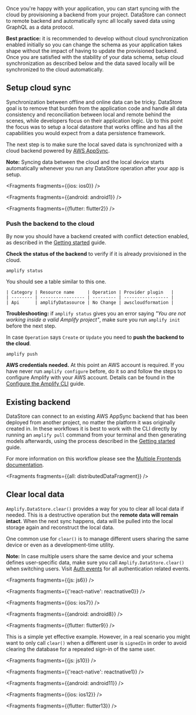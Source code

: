 
Once you're happy with your application, you can start syncing with the cloud by provisioning a backend from your project. DataStore can connect to remote backend and automatically sync all locally saved data using GraphQL as a data protocol.

<Callout>

**Best practice:** it is recommended to develop without cloud synchronization enabled initially so you can change the schema as your application takes shape without the impact of having to update the provisioned backend. Once you are satisfied with the stability of your data schema, setup cloud synchronization as described below and the data saved locally will be synchronized to the cloud automatically.

</Callout>

## Setup cloud sync

Synchronization between offline and online data can be tricky. DataStore goal is to remove that burden from the application code and handle all data consistency and reconciliation between local and remote behind the scenes, while developers focus on their application logic. Up to this point the focus was to setup a local datastore that works offline and has all the capabilities you would expect from a data persistence framework.

The next step is to make sure the local saved data is synchronized with a cloud backend powered by [AWS AppSync](https://aws.amazon.com/appsync/).

<Callout>

**Note:** Syncing data between the cloud and the local device starts automatically whenever you run any DataStore operation after your app is setup.

</Callout>


<Fragments fragments={{ios: ios0}} />


<Fragments fragments={{android: android1}} />


<Fragments fragments={{flutter: flutter2}} />

### Push the backend to the cloud

By now you should have a backend created with conflict detection enabled, as described in the [Getting started](/lib/datastore/getting-started) guide.

**Check the status of the backend** to verify if it is already provisioned in the cloud.

```console
amplify status
```

You should see a table similar to this one.

```
| Category | Resource name     | Operation | Provider plugin   |
| -------- | ----------------- | --------- | ----------------- |
| Api      | amplifyDatasource | No Change | awscloudformation |
```

<Callout>

**Troubleshooting:** if `amplify status` gives you an error saying *"You are not working inside a valid Amplify project"*, make sure you run `amplify init` before the next step.

</Callout>

In case `Operation` says `Create` or `Update` you need to **push the backend to the cloud**.

```console
amplify push
```

<Callout warning>

**AWS credentials needed.** At this point an AWS account is required. If you have never run `amplify configure` before, do it so and follow the steps to configure Amplify with your AWS account. Details can be found in the [Configure the Amplify CLI](/cli/start/install#configure-the-amplify-cli) guide.

</Callout>

## Existing backend

DataStore can connect to an existing AWS AppSync backend that has been deployed from another project, no matter the platform it was originally created in. In these workflows it is best to work with the CLI directly by running an `amplify pull` command from your terminal and then generating models afterwards, using the process described in the [Getting started](/lib/datastore/getting-started#idiomatic-persistence-models) guide.

For more information on this workflow please see the [Multiple Frontends documentation](/cli/teams/multi-frontend).


<Fragments fragments={{all: distributedDataFragment}} />

## Clear local data

`Amplify.DataStore.clear()` provides a way for you to clear all local data if needed. This is a destructive operation but the **remote data will remain intact**. When the next sync happens, data will be pulled into the local storage again and reconstruct the local data.

One common use for `clear()` is to manage different users sharing the same device or even as a development-time utility.

<Callout warning>

**Note:** In case multiple users share the same device and your schema defines user-specific data, make sure you call `Amplify.DataStore.clear()` when switching users. Visit [Auth events](/lib/auth/auth-events) for all authentication related events.

</Callout>


<Fragments fragments={{js: js6}} />


<Fragments fragments={{'react-native': reactnative0}} />


<Fragments fragments={{ios: ios7}} />


<Fragments fragments={{android: android8}} />


<Fragments fragments={{flutter: flutter9}} />

This is a simple yet effective example. However, in a real scenario you might want to only call `clear()` when a different user is `signedIn` in order to avoid clearing the database for a repeated sign-in of the same user.


<Fragments fragments={{js: js10}} />


<Fragments fragments={{'react-native': reactnative1}} />


<Fragments fragments={{android: android11}} />


<Fragments fragments={{ios: ios12}} />


<Fragments fragments={{flutter: flutter13}} />
